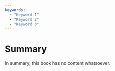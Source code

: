 ```yaml
---
keywords:
  - "Keyword 1"
  - "Keyword 2"
  - "Keyword 3"
---
```

# Summary {.unnumbered}

In summary, this book has no content whatsoever.
